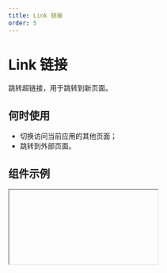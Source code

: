 ```yaml
---
title: Link 链接
order: 5
---
```


# Link 链接

跳转超链接，用于跳转到新页面。

## 何时使用

- 切换访问当前应用的其他页面；
- 跳转到外部页面。

## 组件示例


<Iframe url="https://www.aliwork.com/developer/link-v2?isRenderNav=false" />

## 组件属性


<AttrTable
  dataSource={[
    {
      code: "content",
      type: "string",
      default: `'这里是一个链接'`,
      desc: "设置链接内容",
    },
    {
      code: "textOverflow",
      type: "boolean",
      default: "false",
      desc: "单行截断文字超过一行是否使用...显示",
    },
    {
      code: "type",
      type: "string",
      default: `'page'`,
      desc: "跳转内部页面或跳转外部链接",
    },
    {
      code: "url",
      type: "string",
      default: "-",
      desc: "添加一个链接地址,点击链接即可跳转对应页面",
    },
    {
      code: "isBlank",
      type: "boolean",
      default: "false",
      desc: "是否新开页面",
    },
    {
      code: "params",
      type: "object",
      default: "-",
      desc: "url 查询参数,多用于页面跳转传参",
    },
    {
      code: "onClick",
      type: "(ctx: object) => void",
      default: "-",
      desc: "点击链接触发的事件",
    },
  ]}
/>
